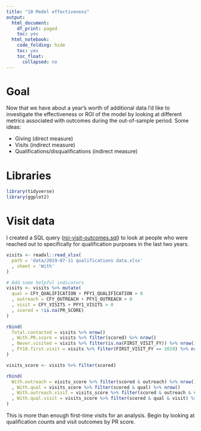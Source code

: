 ```yaml
---
title: "10 Model effectiveness"
output:
  html_document:
    df_print: paged
    toc: yes
  html_notebook:
    code_folding: hide
    toc: yes
    toc_float:
      collapsed: no
---
```


# Goal

Now that we have about a year's worth of additional data I'd like to investigate the effectiveness or ROI of the model by looking at different metrics associated with outcomes during the out-of-sample period. Some ideas:

  * Giving (direct measure)
  * Visits (indirect measure)
  * Qualifications/disqualifications (indirect measure)
  
# Libraries

```r
library(tidyverse)
library(ggplot2)
```

# Visit data

I created a SQL query ([roi-visit-outcomes.sql](https://github.com/phively/ksm-models/blob/master/pg-cultivation-score-fy18/code/roi-visit-outcomes.sql)) to look at people who were reached out to specifically for qualification purposes in the last two years.

```r
visits <- readxl::read_xlsx(
  path = 'data/2019-07-11 qualifications data.xlsx'
  , sheet = 'With'
)

# Add some helpful indicators
visits <- visits %>% mutate(
  qual = CFY_QUALIFICATION + PFY1_QUALIFICATION > 0
  , outreach = CFY_OUTREACH + PFY1_OUTREACH > 0
  , visit = CFY_VISITS + PFY1_VISITS > 0
  , scored = !is.na(PR_SCORE)
)
```

```r
rbind(
  Total.contacted = visits %>% nrow()
  , With.PR.score = visits %>% filter(scored) %>% nrow()
  , Never.visited = visits %>% filter(is.na(FIRST_VISIT_FY)) %>% nrow()
  , FY19.first.visit = visits %>% filter(FIRST_VISIT_FY == 2019) %>% nrow()
)
```

```r
visits_score <- visits %>% filter(scored)

rbind(
  With.outreach = visits_score %>% filter(scored & outreach) %>% nrow()
  , With.qual = visits_score %>% filter(scored & qual) %>% nrow()
  , With.outreach.visit = visits_score %>% filter(scored & outreach & visit) %>% nrow()
  , With.qual.visit = visits_score %>% filter(scored & qual & visit) %>% nrow()
)
```

This is more than enough first-time visits for an analysis. Begin by looking at qualification counts and visit outcomes by PR score.



